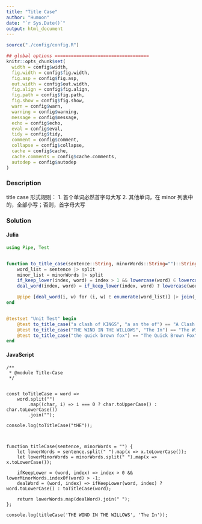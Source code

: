 ```yaml
---
title: "Title Case"
author: "Humoon"
date: "`r Sys.Date()`"
output: html_document
---
```



```r
source("./config/config.R")

## global options ===================================
knitr::opts_chunk$set(
  width = config$width,
  fig.width = config$fig.width,
  fig.asp = config$fig.asp,
  out.width = config$out.width,
  fig.align = config$fig.align,
  fig.path = config$fig.path,
  fig.show = config$fig.show,
  warn = config$warn,
  warning = config$warning,
  message = config$message,
  echo = config$echo,
  eval = config$eval,
  tidy = config$tidy,
  comment = config$comment,
  collapse = config$collapse,
  cache = config$cache,
  cache.comments = config$cache.comments,
  autodep = config$autodep
)
```



### Description

title case 形式规则：
1. 首个单词必然首字母大写
2. 其他单词，在 minor 列表中的，全部小写；否则，首字母大写


### Solution

#### Julia
```julia
using Pipe, Test


function to_title_case(sentence::String, minorWords::String="")::String
    word_list = sentence |> split
    minor_list = minorWords |> split
    if_keep_lower(index, word) = index > 1 && lowercase(word) ∈ lowercase.(minor_list)
    deal_word(index, word) = if_keep_lower(index, word) ? lowercase(word) : titlecase(word)

    @pipe [deal_word(i, w) for (i, w) ∈ enumerate(word_list)] |> join(_, " ")
end


@testset "Unit Test" begin
    @test to_title_case("a clash of KINGS", "a an the of") == "A Clash of Kings"
    @test to_title_case("THE WIND IN THE WILLOWS", "The In") == "The Wind in the Willows"
    @test to_title_case("the quick brown fox") == "The Quick Brown Fox"
end
```


#### JavaScript

```node
/**
 * @module Title-Case
 */


const toTitleCase = word =>
    word.split("")
        .map((char, i) => i === 0 ? char.toUpperCase() : char.toLowerCase())
        .join("");

console.log(toTitleCase("tHE"));



function titleCase(sentence, minorWords = "") {
    let lowerWords = sentence.split(" ").map(x => x.toLowerCase());
    let lowerMinorWords = minorWords.split(" ").map(x => x.toLowerCase());

    ifKeepLower = (word, index) => index > 0 && lowerMinorWords.indexOf(word) > -1;
    dealWord = (word, index) => ifKeepLower(word, index) ? word.toLowerCase() : toTitleCase(word);

    return lowerWords.map(dealWord).join(" ");
};

console.log(titleCase('THE WIND IN THE WILLOWS', 'The In'));
```


